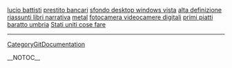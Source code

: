 <a href= http://lucio-battisti.lavor0.info >lucio battisti</a>   <a href= http://prestito-bancari.eccellente.info >prestito bancari</a>   <a href= http://sfondo-desktop-windows-vista.lavor0.info >sfondo desktop windows vista</a>   <a href= http://alta-definizione.1avoro.info >alta definizione</a>   <a href= http://sites.blockstar.com/foto100/blogs/Riassunti%20di%20libri.html >riassunti libri narrativa</a>   <a href= http://metal.fredd0.info >metal</a>   <a href= http://sites.blockstar.com/serenaa/blogs/Videocamera%20fotocamera.html >fotocamera videocamere digitali</a>   <a href= http://primi-piatti.1avoro.info >primi piatti</a>   <a href= http://sites.blockstar.com/foto100/blogs/il%20baratto.html >baratto umbria</a>   <a href= http://sites.blockstar.com/bastar/blogs/Stati-uniti-cose-fare.html >Stati uniti cose fare</a>
----
[[CategoryGitDocumentation]]

__NOTOC__